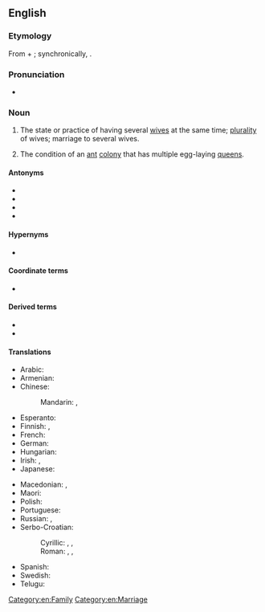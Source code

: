 ==English==

===Etymology===
From {{der|en|grc|πολύ||many}} + {{m|grc|γυνή||woman, wife}}; synchronically, {{affix|en|poly-|-gyny}}.

===Pronunciation===
* {{IPA|/pəˈlɪdʒɪnɪ/|lang=en}}

===Noun===
{{en-noun|~|polygynies}}

# The state or practice of having several [[wife|wives]] at the same time; [[plurality]] of wives; marriage to several wives.
#: {{cite-book|title={{w|The Principles of Sociology}} |author={{w|Herbert Spencer}} |year=1883 |page=685 |quotation=“We may infer that in most cases where '''polygyny''' exists, monogamy co-exists to a greater extent, and in all other cases to a considerable extent.”}}
# The condition of an [[ant]] [[colony]] that has multiple egg-laying [[queen]]s.

====Antonyms====
* {{l|en|monogamy}}
* {{l|en|monogyny}}
* {{l|en|oligogyny}}
* {{l|en|polyandry}}

====Hypernyms====
* {{l|en|polygamy}}

====Coordinate terms====
* {{l|en|bigamy}}

====Derived terms====
* {{l|en|polygynist}}
* {{l|en|polygynous}}

====Translations====
{{trans-top|plurality of wives at the same time}}
* Arabic: {{t|ar|تَعَدُّد اَلزَّوْجَات|m}}
* Armenian: {{t+|hy|բազմակնություն}}
* Chinese:
*: Mandarin: {{t+|cmn|一夫多妻|tr=yī fū duō qī|sc=Hani}}, {{t+|cmn|一夫多妻制|tr=yī fū duō qī zhì|sc=Hani}}
* Esperanto: {{t|eo|poligamio}}
* Finnish: {{t|fi|monivaimoisuus}}, {{t+|fi|polygynia}}
* French: {{t+|fr|polygynie|f}}
* German: {{t+|de|Polygynie|f}}
* Hungarian: {{t|hu|többnejűség}}
* Irish: {{t|ga|polaigíneas|m}}, {{t|ga|il-leannántacht|f}}
* Japanese: {{t|ja|一夫多妻|tr=ippu-tasai}}
{{trans-mid}}
* Macedonian: {{t|mk|многуженство|n|tr=mnogužénstvo|sc=Cyrl}}, {{t|mk|полигинија|f|tr=poligínija|sc=Cyrl}}
* Maori: {{t|mi|tāne moe tokomaha}}
* Polish: {{t+|pl|poligynia|f}}
* Portuguese: {{t+|pt|poliginia|f}}
* Russian: {{t+|ru|многожёнство|n}}, {{t+|ru|полигини́я|f}}
* Serbo-Croatian:
*: Cyrillic: {{t|sh|многоже́нство|n|sc=Cyrl}}, {{t|sh|вишеженство|n|sc=Cyrl}}, {{t|sh|полигинија|f|sc=Cyrl}}
*: Roman: {{t+|sh|mnogožénstvo|n}}, {{t+|sh|višeženstvo|n}}, {{t+|sh|poligìnija|f}}
* Spanish: {{t+|es|poliginia|f}}
* Swedish: {{t+|sv|månggifte|n}}
* Telugu: {{t+|te|బహుభార్యాత్వము}}
{{trans-bottom}}

[[Category:en:Family]]
[[Category:en:Marriage]]